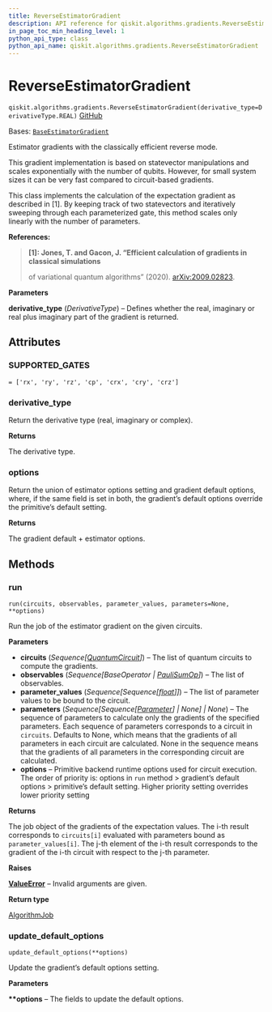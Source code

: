 ```yaml
---
title: ReverseEstimatorGradient
description: API reference for qiskit.algorithms.gradients.ReverseEstimatorGradient
in_page_toc_min_heading_level: 1
python_api_type: class
python_api_name: qiskit.algorithms.gradients.ReverseEstimatorGradient
---
```


# ReverseEstimatorGradient

<span id="qiskit.algorithms.gradients.ReverseEstimatorGradient" />

`qiskit.algorithms.gradients.ReverseEstimatorGradient(derivative_type=DerivativeType.REAL)` [GitHub](https://github.com/qiskit/qiskit/tree/stable/0.46/qiskit/algorithms/gradients/reverse/reverse_gradient.py "view source code")

Bases: [`BaseEstimatorGradient`](qiskit.algorithms.gradients.BaseEstimatorGradient "qiskit.algorithms.gradients.base.base_estimator_gradient.BaseEstimatorGradient")

Estimator gradients with the classically efficient reverse mode.

<Admonition title="Note" type="note">
  This gradient implementation is based on statevector manipulations and scales exponentially with the number of qubits. However, for small system sizes it can be very fast compared to circuit-based gradients.
</Admonition>

This class implements the calculation of the expectation gradient as described in \[1]. By keeping track of two statevectors and iteratively sweeping through each parameterized gate, this method scales only linearly with the number of parameters.

**References:**

> **\[1]: Jones, T. and Gacon, J. “Efficient calculation of gradients in classical simulations**
>
> of variational quantum algorithms” (2020). [arXiv:2009.02823](https://arxiv.org/abs/2009.02823).

**Parameters**

**derivative\_type** (*DerivativeType*) – Defines whether the real, imaginary or real plus imaginary part of the gradient is returned.

## Attributes

<span id="qiskit.algorithms.gradients.ReverseEstimatorGradient.SUPPORTED_GATES" />

### SUPPORTED\_GATES

`= ['rx', 'ry', 'rz', 'cp', 'crx', 'cry', 'crz']`

<span id="qiskit.algorithms.gradients.ReverseEstimatorGradient.derivative_type" />

### derivative\_type

Return the derivative type (real, imaginary or complex).

**Returns**

The derivative type.

<span id="qiskit.algorithms.gradients.ReverseEstimatorGradient.options" />

### options

Return the union of estimator options setting and gradient default options, where, if the same field is set in both, the gradient’s default options override the primitive’s default setting.

**Returns**

The gradient default + estimator options.

## Methods

### run

<span id="qiskit.algorithms.gradients.ReverseEstimatorGradient.run" />

`run(circuits, observables, parameter_values, parameters=None, **options)`

Run the job of the estimator gradient on the given circuits.

**Parameters**

*   **circuits** (*Sequence\[*[*QuantumCircuit*](qiskit.circuit.QuantumCircuit "qiskit.circuit.QuantumCircuit")*]*) – The list of quantum circuits to compute the gradients.
*   **observables** (*Sequence\[BaseOperator |* [*PauliSumOp*](qiskit.opflow.primitive_ops.PauliSumOp "qiskit.opflow.primitive_ops.PauliSumOp")*]*) – The list of observables.
*   **parameter\_values** (*Sequence\[Sequence\[*[*float*](https://docs.python.org/3/library/functions.html#float "(in Python v3.12)")*]]*) – The list of parameter values to be bound to the circuit.
*   **parameters** (*Sequence\[Sequence\[*[*Parameter*](qiskit.circuit.Parameter "qiskit.circuit.Parameter")*] | None] | None*) – The sequence of parameters to calculate only the gradients of the specified parameters. Each sequence of parameters corresponds to a circuit in `circuits`. Defaults to None, which means that the gradients of all parameters in each circuit are calculated. None in the sequence means that the gradients of all parameters in the corresponding circuit are calculated.
*   **options** – Primitive backend runtime options used for circuit execution. The order of priority is: options in `run` method > gradient’s default options > primitive’s default setting. Higher priority setting overrides lower priority setting

**Returns**

The job object of the gradients of the expectation values. The i-th result corresponds to `circuits[i]` evaluated with parameters bound as `parameter_values[i]`. The j-th element of the i-th result corresponds to the gradient of the i-th circuit with respect to the j-th parameter.

**Raises**

[**ValueError**](https://docs.python.org/3/library/exceptions.html#ValueError "(in Python v3.12)") – Invalid arguments are given.

**Return type**

[AlgorithmJob](qiskit.algorithms.AlgorithmJob "qiskit.algorithms.AlgorithmJob")

### update\_default\_options

<span id="qiskit.algorithms.gradients.ReverseEstimatorGradient.update_default_options" />

`update_default_options(**options)`

Update the gradient’s default options setting.

**Parameters**

**\*\*options** – The fields to update the default options.

